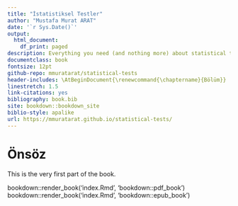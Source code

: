 ```yaml
--- 
title: "İstatistiksel Testler"
author: "Mustafa Murat ARAT"
date: '`r Sys.Date()`'
output:
  html_document:
    df_print: paged
description: Everything you need (and nothing more) about statistical tests
documentclass: book
fontsize: 12pt
github-repo: mmuratarat/statistical-tests
header-includes: \AtBeginDocument{\renewcommand{\chaptername}{Bölüm}}
linestretch: 1.5
link-citations: yes
bibliography: book.bib
site: bookdown::bookdown_site
biblio-style: apalike
url: https://mmuratarat.github.io/statistical-tests/
---
```


# Önsöz {-}

This is the very first part of the book.

bookdown::render_book('index.Rmd', 'bookdown::pdf_book')
bookdown::render_book('index.Rmd', 'bookdown::epub_book')